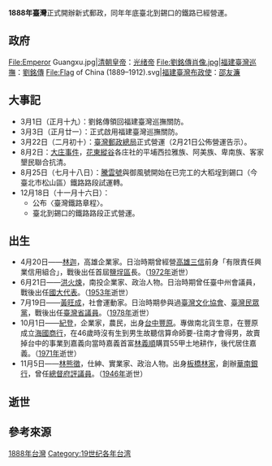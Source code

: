 {{NoteTA
|1=zh:庄;zh-hant:庄
}}
{{Year in Taiwan|1888}}
'''1888年臺灣'''正式開辦新式郵政，同年年底臺北到錫口的鐵路已經營運。

==政府==
<gallery>
File:Emperor Guangxu.jpg|[[清朝君主列表|清朝皇帝]]：[[光绪帝|光绪帝]]
File:劉銘傳肖像.jpg|[[福建臺灣巡撫|福建臺灣巡撫]]：[[劉銘傳|劉銘傳]]
File:Flag of China (1889–1912).svg|[[福建臺灣布政使|福建臺灣布政使]]：[[邵友濂|邵友濂]]
</gallery>

==大事記==
*3月1日（正月十九）：劉銘傳領回福建臺灣巡撫關防{{r|省志建置沿革|page=106}}。
*3月3日（正月廿一）：正式啟用福建臺灣巡撫關防{{r|省志建置沿革|page=106}}。
*3月22日（二月初十）：[[臺灣郵政總局|臺灣郵政總局]]正式營運（2月21日公佈營運告示）{{r|郵}}。
*8月2日：[[大庄事件|大庄事件]]，[[花東縱谷|花東縱谷]]各庄社的平埔西拉雅族、阿美族、卑南族、客家墾民聯合抗清。
*8月25日（七月十八日）：[[騰雲號|騰雲號]]與御風號開始在已完工的大稻埕到錫口（今臺北市松山區）鐵路路段試運轉{{r|吳|page=88}}{{r|張|page=88}}。
*12月18日（十一月十六日）：
**公布〈臺灣鐵路章程〉{{r|張|page=95}}。
**臺北到錫口的鐵路路段正式營運{{r|張|page=95}}。

==出生==
* 4月20日——[[林迦|林迦]]，高雄企業家。日治時期曾經營[[高雄三信|高雄三信]]前身「有限責任興業信用組合」，戰後出任首屆[[鹽埕區|鹽埕區]]長。（[[1972年臺灣|1972年]]逝世）
* 6月21日——[[洪火煉|洪火煉]]，南投企業家、政治人物。日治時期曾任臺中州會議員，戰後出任[[國大代表|國大代表]]。（[[1953年臺灣|1953年]]逝世）
* 7月19日——[[黃旺成|黃旺成]]，社會運動家。日治時期參與過[[臺灣文化協會|臺灣文化協會]]、[[臺灣民眾黨_(1927年)|臺灣民眾黨]]，戰後出任[[臺灣省議員|臺灣省議員]]。（[[1978年臺灣|1978年]]逝世）
* 10月1日——[[紀登|紀登]]，企業家，農民，出身[[台中|台中]][[豐原|豐原]]。專做南北貨生意，在豐原成立[[海國商行|海國商行]]，在46歲時沒有生到男生故聽信算命師要-往南才會得男，故賣掉台中的事業到嘉義向當時嘉義首富[[林義順|林義順]]購買55甲土地耕作，後代居住嘉義。（[[1971年臺灣|1971年]]逝世）
* 11月5日——[[林熊徵|林熊徵]]，仕紳、實業家、政治人物。出身[[板橋林家|板橋林家]]，創辦[[華南銀行|華南銀行]]，曾任[[臺灣總督府評議會|總督府評議員]]。（[[1946年臺灣|1946年]]逝世）

== 逝世 ==

== 參考來源 ==
{{reflist|refs=
<ref name="郵">{{cite book|author=中華郵政史編纂小組 |title=《中華郵政史》 |publisher=中華郵政股份有限公司 |isbn=978-986-03-0383-4 |pages=頁70|date=2011年12月}}</ref>
<ref name="吳">{{cite book |author=吳小虹|title=《重回清代臺北車站——古鐵道和一座謎樣的火車站》|isbn=957-0463-75-9 |publisher=博楊文化 |date=2006年4月}}</ref>
<ref name="張">{{cite book |author=張健豐|title=《乙未割臺憶舊路》|isbn=978-986-6480-47-8  |publisher=海峽學術 |date=2010年11月}}</ref>
<ref name="省志建置沿革">{{cite book|author=劉寧顏（總纂）、王世慶 |title=《[[重修臺灣省通志|重修臺灣省通志]]》卷七·政治志（建置沿革篇）|publisher=[[臺灣省文獻委員會|臺灣省文獻委員會]] |date=1991-06-30  }}</ref>
}}

{{各年台灣}}

[[Category:1888年台灣|]]
[[Category:19世纪各年台湾|Category:19世纪各年台湾]]
